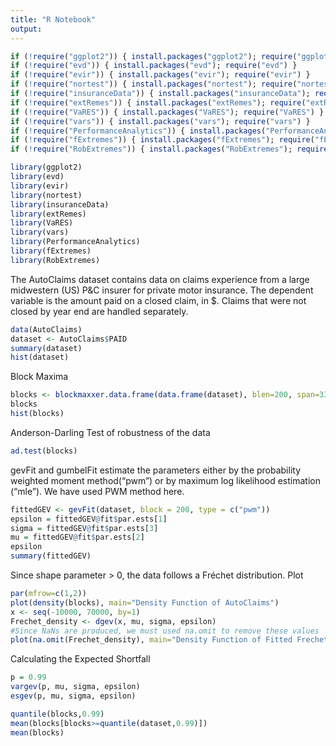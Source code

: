 ---
title: "R Notebook"
output: 
--- 

```{r}
if (!require("ggplot2")) { install.packages("ggplot2"); require("ggplot2") }
if (!require("evd")) { install.packages("evd"); require("evd") }
if (!require("evir")) { install.packages("evir"); require("evir") }
if (!require("nortest")) { install.packages("nortest"); require("nortest") }
if (!require("insuranceData")) { install.packages("insuranceData"); require("insuranceData") }
if (!require("extRemes")) { install.packages("extRemes"); require("extRemes") }
if (!require("VaRES")) { install.packages("VaRES"); require("VaRES") }
if (!require("vars")) { install.packages("vars"); require("vars") }
if (!require("PerformanceAnalytics")) { install.packages("PerformanceAnalytics"); require("PerformanceAnalytics") }
if (!require("fExtremes")) { install.packages("fExtremes"); require("fExtremes") }
if (!require("RobExtremes")) { install.packages("RobExtremes"); require("RobExtremes") }
```


```{r}
library(ggplot2)
library(evd)
library(evir)
library(nortest)
library(insuranceData)
library(extRemes)
library(VaRES)
library(vars)
library(PerformanceAnalytics)
library(fExtremes)
library(RobExtremes)
```

The AutoClaims dataset contains data on claims experience from a large midwestern (US) P&C insurer for private motor insurance. The dependent variable is the amount paid on a closed claim, in $. Claims that were not closed by year end are handled separately.

```{r}
data(AutoClaims)
dataset <- AutoClaims$PAID
summary(dataset)
hist(dataset)
```
Block Maxima
```{r}
blocks <- blockmaxxer.data.frame(data.frame(dataset), blen=200, span=33)
blocks
hist(blocks)
```

Anderson-Darling Test of robustness of the data

```{r}
ad.test(blocks)
```
gevFit and gumbelFit estimate the parameters either by the probability weighted moment method("pwm") or by maximum log likelihood estimation ("mle"). We have used PWM method here.
```{r}
fittedGEV <- gevFit(dataset, block = 200, type = c("pwm"))
epsilon = fittedGEV@fit$par.ests[1]
sigma = fittedGEV@fit$par.ests[3]
mu = fittedGEV@fit$par.ests[2]
epsilon
summary(fittedGEV)
```

Since shape parameter > 0, the data follows a Fréchet distribution.
Plot
```{r}
par(mfrow=c(1,2))
plot(density(blocks), main="Density Function of AutoClaims")
x <- seq(-10000, 70000, by=1)
Frechet_density <- dgev(x, mu, sigma, epsilon)
#Since NaNs are produced, we must used na.omit to remove these values
plot(na.omit(Frechet_density), main="Density Function of Fitted Frechet")
```

Calculating the Expected Shortfall
```{r}
p = 0.99
vargev(p, mu, sigma, epsilon)
esgev(p, mu, sigma, epsilon)
```
```{r}
quantile(blocks,0.99)
mean(blocks[blocks>=quantile(dataset,0.99)])
mean(blocks)
```
